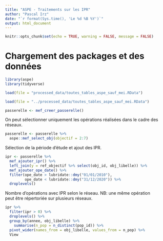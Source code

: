 ```yaml
---
title: "ASPE - Traitements sur les IPR"
author: "Pascal Irz"
date: "`r format(Sys.time(), 'Le %d %B %Y')`"
output: html_document
---
```


```r
knitr::opts_chunk$set(echo = TRUE, warning = FALSE, message = FALSE)
```


# Chargement des packages et des données

```r
library(aspe)
library(tidyverse)
```


```r
load(file = "processed_data/toutes_tables_aspe_sauf_mei.RData")
```

```r
load(file = "../processed_data/toutes_tables_aspe_sauf_mei.RData")
```



```r
passerelle <- mef_creer_passerelle()
```


On peut sélectionner uniquement les opérations réalisées dans le cadre des réseaux.

```r
passerelle <- passerelle %>%
  aspe::mef_select_obj(objectif = 2:7)
```

Sélection de la période d'étude et ajout des IPR.

```r
ipr <- passerelle %>% 
  mef_ajouter_ipr() %>% 
  left_join(y = ref_objectif %>% select(obj_id, obj_libelle)) %>% 
  mef_ajouter_ope_date() %>% 
  filter(ope_date > lubridate::dmy("01/01/2010"),
         ope_date < lubridate::dmy("31/12/2020")) %>% 
  droplevels()
```

Nombre d'opérations avec IPR selon le réseau.
NB: une même opération peut être répertoriée sur plusieurs réseaux.

```r
ipr %>% 
  filter(ipr > 0) %>% 
  droplevels() %>% 
  group_by(annee, obj_libelle) %>% 
    summarise(n_pop = n_distinct(pop_id)) %>% 
  pivot_wider(names_from = obj_libelle, values_from = n_pop) %>% 
  View
```






















